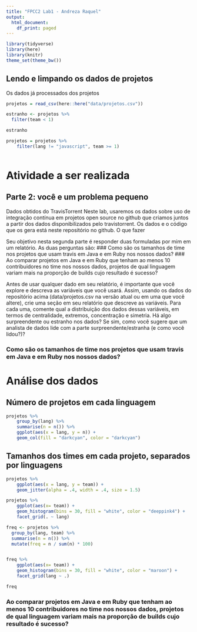 ```yaml
---
title: "FPCC2 Lab1 - Andreza Raquel"
output:
  html_document:
    df_print: paged
---
```


```r
library(tidyverse)
library(here)
library(knitr)
theme_set(theme_bw())
```

## Lendo e limpando os dados de projetos

Os dados já processados dos projetos

```r
projetos = read_csv(here::here("data/projetos.csv"))
```

```r

estranho <- projetos %>%
  filter(team < 1)

estranho

```

```r
projetos = projetos %>% 
    filter(lang != "javascript", team >= 1)
 
```

 

# Atividade a ser realizada

## Parte 2: você e um problema pequeno
Dados obtidos do TravisTorrent
Neste lab, usaremos os dados sobre uso de integração contínua em projetos open source no github que criamos juntos a partir dos dados disponibilizados pelo travistorrent. Os dados e o código que os gera está neste repositório no github. 
O que fazer

Seu objetivo nesta segunda parte é responder duas formuladas por mim em um relatório. As duas perguntas são: 
### Como são os tamanhos de time nos projetos que usam travis em Java e em Ruby nos nossos dados? 
### Ao comparar projetos em Java e em Ruby que tenham ao menos 10 contribuidores no time nos nossos dados, projetos de qual linguagem variam mais na proporção de builds cujo resultado é sucesso? 

Antes de usar qualquer dado em seu relatório, é importante que você explore e descreva as variáveis que você usará. Assim, usando os dados do repositório acima (data/projetos.csv na versão atual ou em uma que você altere), crie uma seção em seu relatório que descreve as variáveis. Para cada uma, comente qual a distribuição dos dados dessas variáveis, em termos de centralidade, extremos, concentração e simetria. Há algo surpreendente ou estranho nos dados? Se sim, como você sugere que um analista de dados lide com a parte surpreendente/estranha (e como você lidou?)?


### Como são os tamanhos de time nos projetos que usam travis em Java e em Ruby nos nossos dados? 

# Análise dos dados

## Número de projetos em cada linguagem

```r
projetos %>% 
    group_by(lang) %>% 
    summarise(n = n()) %>% 
    ggplot(aes(x = lang, y = n)) + 
    geom_col(fill = "darkcyan", color = "darkcyan")

```



## Tamanhos dos times em cada projeto, separados por linguagens

```r
projetos %>% 
    ggplot(aes(x = lang, y = team)) + 
    geom_jitter(alpha = .4, width = .4, size = 1.5) 
```


```r
projetos %>% 
    ggplot(aes(x= team)) + 
    geom_histogram(bins = 30, fill = "white", color = "deeppink4") + 
    facet_grid(. ~ lang)
```



```r

freq <- projetos %>%
  group_by(lang, team) %>%
  summarise(n = n()) %>% 
  mutate(freq = n / sum(n) * 100) 


freq %>% 
    ggplot(aes(x= team)) + 
    geom_histogram(bins = 30, fill = "white", color = "maroon") + 
    facet_grid(lang ~ .)

freq


```

### Ao comparar projetos em Java e em Ruby que tenham ao menos 10 contribuidores no time nos nossos dados, projetos de qual linguagem variam mais na proporção de builds cujo resultado é sucesso?




